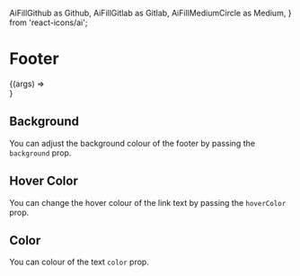   AiFillGithub as Github,
  AiFillGitlab as Gitlab,
  AiFillMediumCircle as Medium,
} from 'react-icons/ai';


<Meta title="Organisms | Footer" component={Footer} />

# Footer

<Preview>
  <Story name="Basic" args={{}}>
    {(args) => <Footer {...args} />}
  </Story>
</Preview>

<Props story="Basic" />

## Background

You can adjust the background colour of the footer by passing the `background` prop.

<Preview>
  <Story name="Background">
    <Footer background="white" />
  </Story>
</Preview>

## Hover Color

You can change the hover colour of the link text by passing the `hoverColor` prop.

<Preview>
  <Story name="Hover Colour">
    <Footer hoverColor="purple-500" />
  </Story>
</Preview>

## Color

You can colour of the text `color` prop.

<Preview>
  <Story name="Colour">
    <Footer color="green-700" />
  </Story>
</Preview>
